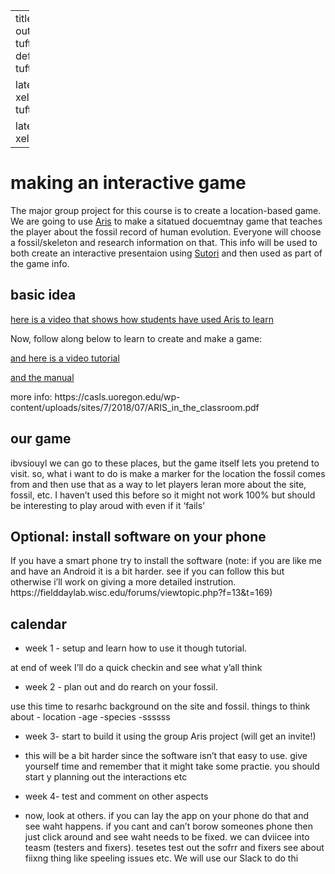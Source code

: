 
---
title: "Online game"
output:
  tufte::tufte_html: default
  tufte::tufte_handout:
    
    latex_engine: xelatex
  tufte::tufte_book:
    
    latex_engine: xelatex
---

# making an interactive game

The major group project for this course is to create a  location-based  game. We are going to use [Aris](https://fielddaylab.org/make/aris/) to make a sitatued docuemtnay game that teaches the player about the fossil record of human evolution. Everyone will choose a fossil/skeleton and research information on that. This info will be used to both create an interactive presentaion using [Sutori](https://www.sutori.com/)  and then used as part of the game info.


## basic idea

[here is a video that shows how students have used Aris to learn](https://www.youtube.com/watch?v=tt6rn5fVnN4&feature=emb_logo)


Now, follow along below to learn to create and make a game:

[and here is a video tutorial](https://fielddaylab.wisc.edu/courses/aris)

[and the manual](https://manual.arisgames.org/)



more info:
https://casls.uoregon.edu/wp-content/uploads/sites/7/2018/07/ARIS_in_the_classroom.pdf


## our game

ibvsiouyl we can go to these places, but the game itself lets you pretend to visit. so, what i want to do is make a marker for the location the fossil comes from and then use that as a way to let players leran more about the site, fossil, etc. I haven't used this before so it might not work 100% but should be interesting to play aroud with even if it 'fails'


## Optional: install software on your phone
If you have a smart phone try to install the software (note: if you are like me and have an Android it is a bit harder. see if you can follow this but otherwise i'll work on giving a more detailed instrution. https://fielddaylab.wisc.edu/forums/viewtopic.php?f=13&t=169)


## calendar


- week 1 - setup and learn how to use it though tutorial. 

at end of week I'll do a quick checkin and see what y'all think

- week 2 - plan out and do rearch on your fossil. 

use this time to resarhc background on the site and fossil. things to think about
- location
-age
-species
-ssssss

- week 3- start to build it using the group Aris project (will get an invite!)

- this will be a bit harder since the software isn't that easy to use. give yourself time and remember that it might take some practie. you should start y planning out the interactions etc

- week 4- test and comment on other aspects

- now, look at others. if you can lay the app on your phone do that and see waht happens. if you cant and can't borow someones phone then just click around and see waht needs to be fixed. 
we can dviicee into teasm (testers and fixers). tesetes test out the sofrr and fixers see about fiixng thing like speeling issues etc. We will use our Slack to do thi

